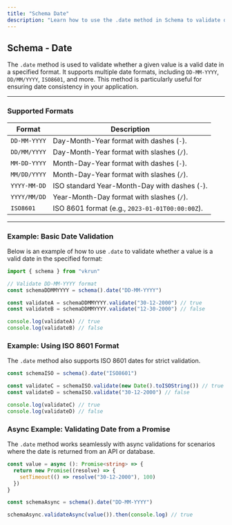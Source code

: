 ```yaml
---
title: "Schema Date"
description: "Learn how to use the .date method in Schema to validate date inputs in various formats."
---
```


## Schema - Date

The `.date` method is used to validate whether a given value is a valid date in a specified format. It supports multiple date formats, including `DD-MM-YYYY`, `DD/MM/YYYY`, `ISO8601`, and more. This method is particularly useful for ensuring date consistency in your application.

---

### Supported Formats

| Format          | Description                                    |
|------------------|------------------------------------------------|
| `DD-MM-YYYY`     | Day-Month-Year format with dashes (`-`).       |
| `DD/MM/YYYY`     | Day-Month-Year format with slashes (`/`).      |
| `MM-DD-YYYY`     | Month-Day-Year format with dashes (`-`).       |
| `MM/DD/YYYY`     | Month-Day-Year format with slashes (`/`).      |
| `YYYY-MM-DD`     | ISO standard Year-Month-Day with dashes (`-`). |
| `YYYY/MM/DD`     | Year-Month-Day format with slashes (`/`).      |
| `ISO8601`        | ISO 8601 format (e.g., `2023-01-01T00:00:00Z`).|

---

### Example: Basic Date Validation

Below is an example of how to use `.date` to validate whether a value is a valid date in the specified format:

```ts
import { schema } from "vkrun"

// Validate DD-MM-YYYY format
const schemaDDMMYYYY = schema().date("DD-MM-YYYY")

const validateA = schemaDDMMYYYY.validate("30-12-2000") // true
const validateB = schemaDDMMYYYY.validate("12-30-2000") // false

console.log(validateA) // true
console.log(validateB) // false
```

### Example: Using ISO 8601 Format

The `.date` method also supports ISO 8601 dates for strict validation.

```ts
const schemaISO = schema().date("ISO8601")

const validateC = schemaISO.validate(new Date().toISOString()) // true
const validateD = schemaISO.validate("30-12-2000") // false

console.log(validateC) // true
console.log(validateD) // false
```

### Async Example: Validating Date from a Promise

The `.date` method works seamlessly with async validations for scenarios where the date is returned from an API or database.

```ts
const value = async (): Promise<string> => {
  return new Promise((resolve) => {
    setTimeout(() => resolve("30-12-2000"), 100)
  })
}

const schemaAsync = schema().date("DD-MM-YYYY")

schemaAsync.validateAsync(value()).then(console.log) // true
```